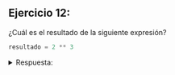 ## Ejercicio 12:

¿Cuál es el resultado de la siguiente expresión?

```python
resultado = 2 ** 3
```
<details>
<summary>Respuesta:</summary>

El resultado de la expresión es 8, ya que `2 ** 3` representa la potencia de 2 elevado a la 3, que es 8.

</details>